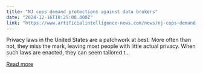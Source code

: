 ```yaml
---
title: "NJ cops demand protections against data brokers"
date: "2024-12-16T18:25:08.000Z"
link: "https://www.artificialintelligence-news.com/news/nj-cops-demand-protections-against-data-brokers/?utm_source=rss&utm_medium=rss&utm_campaign=nj-cops-demand-protections-against-data-brokers"
---
```


Privacy laws in the United States are a patchwork at best. More often than not, they miss the mark, leaving most people with little actual privacy. When such laws are enacted, they can seem tailored t...

[Read more](https://www.artificialintelligence-news.com/news/nj-cops-demand-protections-against-data-brokers/?utm_source=rss&utm_medium=rss&utm_campaign=nj-cops-demand-protections-against-data-brokers)
